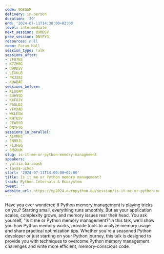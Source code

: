 ```yaml
---
code: 9G8GWM
delivery: in-person
duration: '30'
end: '2024-07-11T14:30:00+02:00'
level: intermediate
next_session: U9MDSV
prev_session: DNYFYG
resources: null
room: Forum Hall
session_type: Talk
sessions_after:
- 7F87N3
- K7ZHBG
- U9MDSV
- LEXULB
- PKJ38J
- KUABAE
sessions_before:
- KLXQAM
- BUH9SD
- KXF8JY
- PSGLDJ
- VFMXAD
- WKLEEW
- KHTUSV
- CEW8S9
- DNYFYG
sessions_in_parallel:
- ALVMH3
- EN98JL
- FLJFEG
- 8MGKUK
slug: is-it-me-or-python-memory-management
speakers:
- yuliia-barabash
- laysa-uchoa
start: '2024-07-11T14:00:00+02:00'
title: Is it me or Python memory management?
track: Python Internals & Ecosystem
tweet: ''
website_url: https://ep2024.europython.eu/session/is-it-me-or-python-memory-management
---
```


Have you ever wondered if Python memory management is playing tricks on you? Starting small, everything runs smoothly. But as your application scales, complexity grows, and memory issues rear their head. You ask yourself, "Is it me or Python memory management?"In this talk, we'll show you how Python memory works, provide tools to analyze memory usage and share practical optimization tips. Whether you're a seasoned Python developer or just starting on your Python journey, this talk is designed to provide you with techniques to overcome Python memory management challenges and write more efficient, memory-conscious code.
